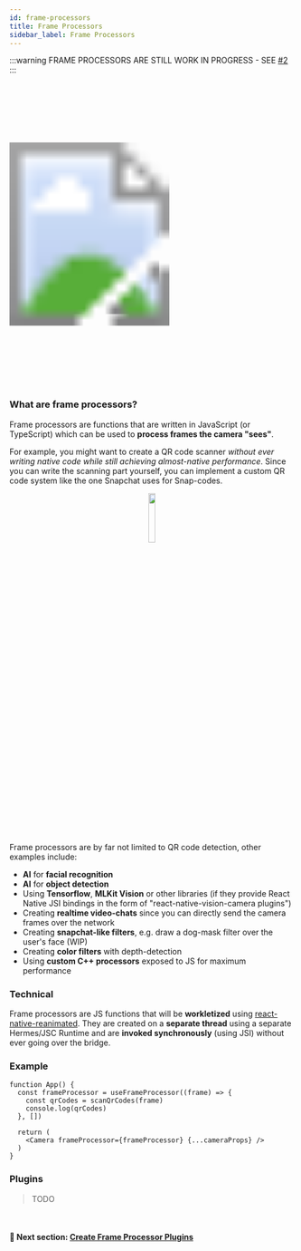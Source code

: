 ```yaml
---
id: frame-processors
title: Frame Processors
sidebar_label: Frame Processors
---
```



:::warning
FRAME PROCESSORS ARE STILL WORK IN PROGRESS - SEE [#2](https://github.com/cuvent/react-native-vision-camera/pull/2)
:::

<!-- TODO: Demo of QR code scanning or smth -->
<div>
  <svg xmlns="http://www.w3.org/2000/svg" width="283" height="535" style={{ float: 'right' }}>
    <image href={useBaseUrl("img/demo.gif")} x="18" y="33" width="247" height="469"  />
    <image href={useBaseUrl("img/frame.png")} width="283" height="535" />
  </svg>
</div>

### What are frame processors?

Frame processors are functions that are written in JavaScript (or TypeScript) which can be used to **process frames the camera "sees"**.

For example, you might want to create a QR code scanner _without ever writing native code while still achieving almost-native performance_. Since you can write the scanning part yourself, you can implement a custom QR code system like the one Snapchat uses for Snap-codes.

<div align="center">
  <img src={useBaseUrl("img/snap-code.png")} width="15%" />
</div>
<br />

Frame processors are by far not limited to QR code detection, other examples include:

* **AI** for **facial recognition**
* **AI** for **object detection**
* Using **Tensorflow**, **MLKit Vision** or other libraries (if they provide React Native JSI bindings in the form of "react-native-vision-camera plugins")
* Creating **realtime video-chats** since you can directly send the camera frames over the network
* Creating **snapchat-like filters**, e.g. draw a dog-mask filter over the user's face (WIP)
* Creating **color filters** with depth-detection
* Using **custom C++ processors** exposed to JS for maximum performance

### Technical

Frame processors are JS functions that will be **workletized** using [react-native-reanimated](https://github.com/software-mansion/react-native-reanimated). They are created on a **separate thread** using a separate Hermes/JSC Runtime and are **invoked synchronously** (using JSI) without ever going over the bridge.

### Example

```tsx
function App() {
  const frameProcessor = useFrameProcessor((frame) => {
    const qrCodes = scanQrCodes(frame)
    console.log(qrCodes)
  }, [])

  return (
    <Camera frameProcessor={frameProcessor} {...cameraProps} />
  )
}
```

### Plugins

> TODO


<br />

#### 🚀 Next section: [Create Frame Processor Plugins](frame-processors-plugins-overview)

